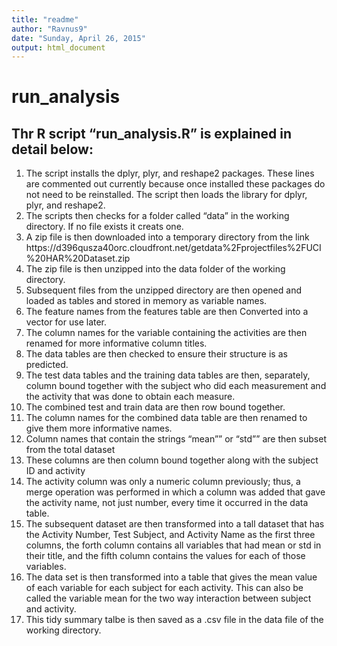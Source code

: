 ```yaml
---
title: "readme"
author: "Ravnus9"
date: "Sunday, April 26, 2015"
output: html_document
---
```

# run_analysis

## Thr R script "run_analysis.R" is explained in detail below:

1. The script installs the dplyr, plyr, and reshape2 packages.  These lines are commented out currently because once installed these packages do not need to be reinstalled.  The script then loads the library for dplyr, plyr, and reshape2. 
2. The scripts then checks for a folder called "data" in the working directory.  If no file exists it creats one.  
3. A zip file is then downloaded into a temporary directory from the link https://d396qusza40orc.cloudfront.net/getdata%2Fprojectfiles%2FUCI%20HAR%20Dataset.zip
4. The zip file is then unzipped into the data folder of the working directory.
5. Subsequent files from the unzipped directory are then opened and loaded as tables and stored in memory as variable names.  
6. The feature names from the features table are then Converted into a vector for use later.
7. The column names for the variable containing the activities are then renamed for more informative column titles.  
8. The data tables are then checked to ensure their structure is as predicted.
9. The test data tables and the training data tables are then, separately, column bound together with the subject who did each measurement and the activity that was done to obtain each measure.
10. The combined test and train data are then row bound together.
11. The column names for the combined data table are then renamed to give them more informative names.
12. Column names that contain the strings "mean"" or "std"" are then subset from the total dataset
13. These columns are then column bound together along with the subject ID and activity
14. The activity column was only a numeric column previously; thus, a merge operation was performed in which a column was added that gave the activity name, not just number, every time it occurred in the data table.
15. The subsequent dataset are then transformed into a tall dataset that has the Activity Number, Test Subject, and Activity Name as the first three columns, the forth column contains all variables that had mean or std in their title, and the fifth column contains the values for each of those variables.
16. The data set is then transformed into a table that gives the mean value of each variable for each subject for each activity.  This can also be called the variable mean for the two way interaction between subject and activity.
17.  This tidy summary talbe is then saved as a .csv file in the data file of the working directory.

